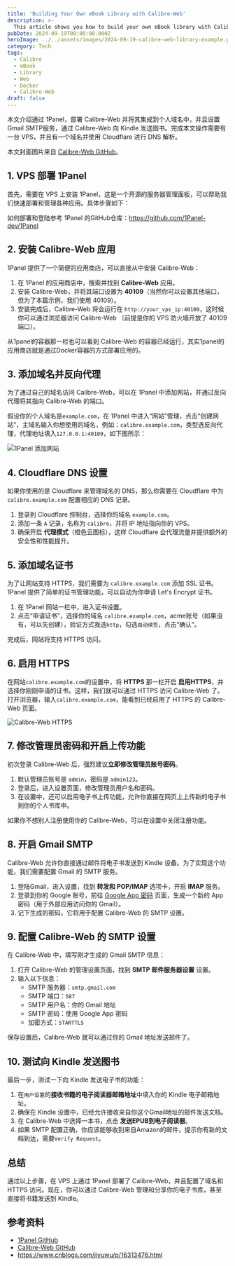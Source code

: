 ```yaml
---
title: 'Building Your Own eBook Library with Calibre-Web'
description: >-
  This article shows you how to build your own eBook library with Calibre-Web.
pubDate: 2024-09-19T00:00:00.000Z
heroImage: ../../assets/images/2024-09-19-calibre-web-library-example.png
category: Tech
tags:
  - Calibre
  - eBook
  - Library
  - Web
  - Docker
  - Calibre-Web
draft: false
---
```


本文介绍通过 1Panel，部署 Calibre-Web 并将其集成到个人域名中，并且设置Gmail SMTP服务，通过 Calibre-Web 向 Kindle 发送图书。完成本文操作需要有一台 VPS，并且有一个域名并使用 Cloudflare 进行 DNS 解析。

本文封面图片来自 [Calibre-Web GitHub](https://github.com/janeczku/calibre-web)。

## 1. VPS 部署 1Panel

首先，需要在 VPS 上安装 1Panel，这是一个开源的服务器管理面板，可以帮助我们快速部署和管理各种应用。具体步骤如下：

如何部署和登陆参考 1Panel 的GitHub仓库：https://github.com/1Panel-dev/1Panel

## 2. 安装 Calibre-Web 应用

1Panel 提供了一个简便的应用商店，可以直接从中安装 Calibre-Web：

1. 在 1Panel 的应用商店中，搜索并找到 **Calibre-Web** 应用。
2. 安装 Calibre-Web，并将其端口设置为 **40109**（当然你可以设置其他端口，但为了本篇示例，我们使用 40109）。
3. 安装完成后，Calibre-Web 将会运行在 `http://your_vps_ip:40109`，这时候你可以通过浏览器访问 Calibre-Web （前提是你的 VPS 防火墙开放了 40109 端口）。

从1panel的容器那一栏也可以看到 Calibre-Web 的容器已经运行，其实1panel的应用商店就是通过Docker容器的方式部署应用的。

## 3. 添加域名并反向代理

为了通过自己的域名访问 Calibre-Web，可以在 1Panel 中添加网站，并通过反向代理将其指向 Calibre-Web 的端口。

假设你的个人域名是`example.com`，在 1Panel 中进入“网站”管理，点击“创建网站”，主域名输入你想使用的域名，例如：`calibre.example.com`，类型选反向代理，代理地址填入`127.0.0.1:40109`，如下图所示：

![1Panel 添加网站](../../assets/images/2024-09-19-calibre-web-library-1.png)

## 4. Cloudflare DNS 设置

如果你使用的是 Cloudflare 来管理域名的 DNS，那么你需要在 Cloudflare 中为 `calibre.example.com` 配置相应的 DNS 记录。

1. 登录到 Cloudflare 控制台，选择你的域名 `example.com`。
2. 添加一条 `A` 记录，名称为 `calibre`，并将 IP 地址指向你的 VPS。
3. 确保开启 **代理模式**（橙色云图标），这样 Cloudflare 会代理流量并提供额外的安全性和性能提升。

## 5. 添加域名证书

为了让网站支持 HTTPS，我们需要为 `calibre.example.com` 添加 SSL 证书。1Panel 提供了简单的证书管理功能，可以自动为你申请 Let's Encrypt 证书。

1. 在 1Panel 网站一栏中，进入证书设置。
2. 点击“申请证书”，选择你的域名 `calibre.example.com`，acme账号（如果没有，可以先创建），验证方式我选`http`，勾选`自动续签`，点击“确认”。

完成后，网站将支持 HTTPS 访问。

## 6. 启用 HTTPS

在网站`calibre.example.com`的设置中，将 **HTTPS** 那一栏开启 **启用HTTPS**，并选择你刚刚申请的证书。这样，我们就可以通过 HTTPS 访问 Calibre-Web 了。打开浏览器，输入`calibre.example.com`，能看到已经启用了 HTTPS 的 Calibre-Web 页面。

![Calibre-Web HTTPS](../../assets/images/2024-09-19-calibre-web-library-2.png)

## 7. 修改管理员密码和开启上传功能

初次登录 Calibre-Web 后，强烈建议**立即修改管理员账号密码**。

1. 默认管理员账号是 `admin`，密码是 `admin123`。
2. 登录后，进入设置页面，修改管理员用户名和密码。
3. 在设置中，还可以启用电子书上传功能，允许你直接在网页上上传新的电子书到你的个人书库中。

如果你不想别人注册使用你的 Calibre-Web，可以在设置中关闭注册功能。

## 8. 开启 Gmail SMTP

Calibre-Web 允许你直接通过邮件将电子书发送到 Kindle 设备。为了实现这个功能，我们需要配置 Gmail 的 SMTP 服务。

1. 登陆Gmail，进入设置，找到 **转发和 POP/IMAP** 选项卡，开启 **IMAP** 服务。
2. 登录到你的 Google 账号，前往 [Google App 密码](https://myaccount.google.com/apppasswords) 页面，生成一个新的 App 密码（用于外部应用访问你的 Gmail）。
3. 记下生成的密码，它将用于配置 Calibre-Web 的 SMTP 设置。

## 9. 配置 Calibre-Web 的 SMTP 设置

在 Calibre-Web 中，填写刚才生成的 Gmail SMTP 信息：

1. 打开 Calibre-Web 的管理设置页面，找到 **SMTP 邮件服务器设置** 设置。
2. 输入以下信息：
   - SMTP 服务器：`smtp.gmail.com`
   - SMTP 端口：`587`
   - SMTP 用户名：你的 Gmail 地址
   - SMTP 密码：使用 Google App 密码
   - 加密方式：`STARTTLS`

保存设置后，Calibre-Web 就可以通过你的 Gmail 地址发送邮件了。

## 10. 测试向 Kindle 发送图书

最后一步，测试一下向 Kindle 发送电子书的功能：

1. 在`用户设置`的**接收书籍的电子阅读器邮箱地址**中填入你的 Kindle 电子邮箱地址。
2. 确保在 Kindle 设置中，已经允许接收来自你这个Gmail地址的邮件发送文档。
3. 在 Calibre-Web 中选择一本书，点击 **发送EPUB到电子阅读器**。
4. 如果 SMTP 配置正确，你应该能够收到来自Amazon的邮件，提示你有新的文档到达，需要`Verify Request`。

## 总结

通过以上步骤，在 VPS 上通过 1Panel 部署了 Calibre-Web，并且配置了域名和 HTTPS 访问。现在，你可以通过 Calibre-Web 管理和分享你的电子书库，甚至直接将书籍发送到 Kindle。

## 参考资料

- [1Panel GitHub](https://github.com/1Panel-dev/1Panel)
- [Calibre-Web GitHub](https://github.com/janeczku/calibre-web)
- https://www.cnblogs.com/jiyuwu/p/16313476.html
